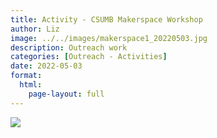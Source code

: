 ```yaml
---
title: Activity - CSUMB Makerspace Workshop
author: Liz
image: ../../images/makerspace1_20220503.jpg
description: Outreach work
categories: [Outreach - Activities]
date: 2022-05-03
format:
  html:
    page-layout: full
---
```


![](../../images/makerspace1_20220503.jpg)